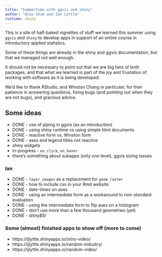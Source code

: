```yaml
---
title: "Summertime with ggvis and shiny"
author: "Alex Shum and Ian Lyttle"
runtime: shiny
---
```


This is a site of half-baked vignettes of stuff we learned this summer using `ggvis` and `shiny` to develop apps in support of an online course in introductory applied statistics.

Some of these things are already in the shiny and ggvis documentation, but that we managed not well enough.

It should not be necessary to point out that we are big fans of both packages, and that what we learned is part of the joy and frustation of working with software as it is being developed.

We'd like to thank RStudio, and Winston Chang in particular, for their patience in answering questions, fixing bugs (and pointing out when they are not bugs), and gracious advice.

## Some ideas

* DONE - use of piping in ggvis (as an introduction)
* DONE - using shiny runtime vs using simple html documents
* DONE - reactive form vs. Winston form
* DONE - axes and legend titles not reactive
* shiny widgets 
* in-progress - `on_click`, `on_hover`
* there's something about subapps (only one level), ggvis sizing issues

### Ian

* DONE - `layer_images` as a replacement for `geom_raster`
* DONE - how to include css in your Rmd website
* DONE - date-times on axes
* DONE - using an intermediate form as a workaround to non-standard evaluation
* DONE - using the intermediate form to flip axes on a histogram 
* DONE - don't use more than a few thousand geometries (yet)
* DONE - shinyBS!

### Some (almost) finished apps to show off (more to come)

* https://ijlyttle.shinyapps.io/intro-video/
* https://ijlyttle.shinyapps.io/random-industry/
* https://ijlyttle.shinyapps.io/random-video/

